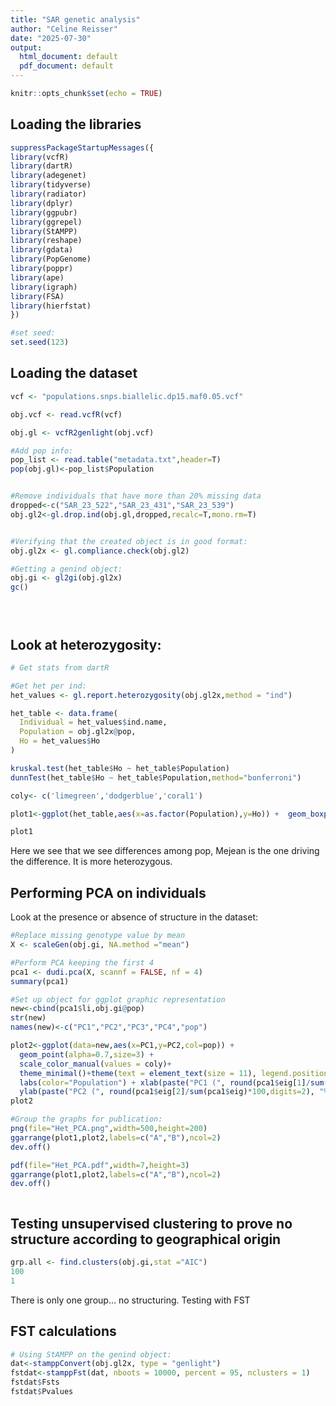 ```yaml
---
title: "SAR genetic analysis"
author: "Celine Reisser"
date: "2025-07-30"
output:
  html_document: default
  pdf_document: default
---
```


```r
knitr::opts_chunk$set(echo = TRUE)
```

## Loading the libraries
```r

suppressPackageStartupMessages({
library(vcfR)
library(dartR)
library(adegenet)
library(tidyverse)
library(radiator)
library(dplyr)
library(ggpubr)
library(ggrepel)
library(StAMPP)
library(reshape)
library(gdata)
library(PopGenome)
library(poppr)
library(ape)
library(igraph)
library(FSA)
library(hierfstat)
})

#set seed:
set.seed(123)

```

## Loading the dataset
```r

vcf <- "populations.snps.biallelic.dp15.maf0.05.vcf"

obj.vcf <- read.vcfR(vcf)

obj.gl <- vcfR2genlight(obj.vcf)

#Add pop info:
pop_list <- read.table("metadata.txt",header=T)
pop(obj.gl)<-pop_list$Population


#Remove individuals that have more than 20% missing data
dropped<-c("SAR_23_522","SAR_23_431","SAR_23_539")
obj.gl2<-gl.drop.ind(obj.gl,dropped,recalc=T,mono.rm=T)


#Verifying that the created object is in good format:
obj.gl2x <- gl.compliance.check(obj.gl2)

#Getting a genind object:
obj.gi <- gl2gi(obj.gl2x)
gc()





```

## Look at heterozygosity:

```r

# Get stats from dartR

#Get het per ind:
het_values <- gl.report.heterozygosity(obj.gl2x,method = "ind")

het_table <- data.frame(
  Individual = het_values$ind.name,
  Population = obj.gl2x@pop,
  Ho = het_values$Ho
)

kruskal.test(het_table$Ho ~ het_table$Population)
dunnTest(het_table$Ho ~ het_table$Population,method="bonferroni")

coly<- c('limegreen','dodgerblue','coral1')

plot1<-ggplot(het_table,aes(x=as.factor(Population),y=Ho)) +  geom_boxplot(aes(fill=Population)) + scale_fill_manual(values = coly) +theme_minimal() + theme(legend.position = "none",panel.grid = element_blank(),axis.line = element_line(color = "black"),axis.ticks = element_line(color = "black"),axis.text = element_text(color = "black", size = 12),axis.title = element_text(size = 14)) + xlab("")

plot1


```
Here we see that we see differences among pop, Mejean is the one driving the difference. It is more heterozygous.


## Performing PCA on individuals

Look at the presence or absence of structure in the dataset:

```r

#Replace missing genotype value by mean
X <- scaleGen(obj.gi, NA.method ="mean")

#Perform PCA keeping the first 4
pca1 <- dudi.pca(X, scannf = FALSE, nf = 4)
summary(pca1)

#Set up object for ggplot graphic representation
new<-cbind(pca1$li,obj.gi@pop)
str(new)
names(new)<-c("PC1","PC2","PC3","PC4","pop")

plot2<-ggplot(data=new,aes(x=PC1,y=PC2,col=pop)) + 
  geom_point(alpha=0.7,size=3) + 
  scale_color_manual(values = coly)+
  theme_minimal()+theme(text = element_text(size = 11), legend.position = "right",panel.grid = element_blank(),axis.line = element_line(color = "black"),axis.ticks = element_line(color = "black"),axis.text = element_text(color = "black", size = 12),axis.title = element_text(size = 14)) +
  labs(color="Population") + xlab(paste("PC1 (", round(pca1$eig[1]/sum(pca1$eig)*100,digits=2), "%)"))+
  ylab(paste("PC2 (", round(pca1$eig[2]/sum(pca1$eig)*100,digits=2), "%)"))
plot2

#Group the graphs for publication:
png(file="Het_PCA.png",width=500,height=200)
ggarrange(plot1,plot2,labels=c("A","B"),ncol=2)
dev.off()

pdf(file="Het_PCA.pdf",width=7,height=3)
ggarrange(plot1,plot2,labels=c("A","B"),ncol=2)
dev.off()



```



## Testing unsupervised clustering to prove no structure according to geographical origin

```r
grp.all <- find.clusters(obj.gi,stat ="AIC")
100
1
```


There is only one group... no structuring. Testing with FST

## FST calculations

```r

# Using StAMPP on the genind object:
dat<-stamppConvert(obj.gl2x, type = "genlight")
fstdat<-stamppFst(dat, nboots = 10000, percent = 95, nclusters = 1)
fstdat$Fsts
fstdat$Pvalues

```



